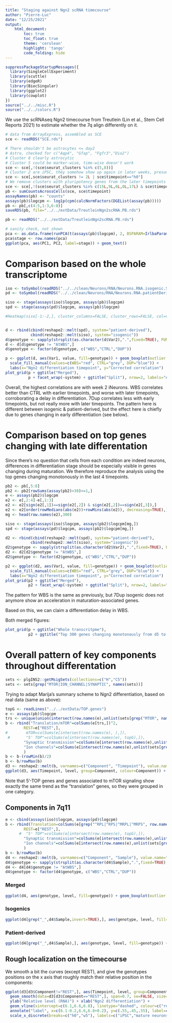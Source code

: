 ```yaml
---
title: "Staging against Ngn2 scRNA timecourse"
author: "Pierre-Luc"
date: "12/25/2021"
output:
    html_document:
        toc: true
        toc_float: true
        theme: 'cerulean'
        highlight: 'tango'
        code_folding: hide
---
```


```r
suppressPackageStartupMessages({
  library(SingleCellExperiment)
  library(scuttle)
  library(edgeR)
  library(BiocSingular)
  library(ggplot2)
  library(cowplot)
})
source("../../misc.R")
source("../../colors.R")
```

We use the scRNAseq Ngn2 timecourse from Treutlein (Lin et al., Stem Cell Reports 2021) to estimate whether the 7q align differently on it.

```r
# data from ArrayExpress, assembled as SCE
sce <- readRDS("SCE.rds")

# There shouldn't be astrocytes <= day2
# Astro, checked for c("Aqp4", "Gfap", "Fgfr3","Dio2")
# Cluster 8 clearly astrocytic
# Cluster 5 could be marker-wise, time-wise doesn't work
sce <- sce[,!(sce$seurat_clusters %in% c(5,8))]
# Cluster 2 are iPSC, they somehow show up again in later weeks, presumably because the few that made it replicated -> remove from d>0
sce <- sce[,sce$seurat_clusters != 2L | sce$timepoint=="h0"]
# We remove clusters with pluripotency genes from the later timepoints
sce <- sce[,!(sce$seurat_clusters %in% c(15L,9L,6L,0L,17L) & sce$timepoint %in% c("w2","w4","w5"))]
pb <- sumCountsAcrossCells(sce, sce$timepoint)
assayNames(pb) <- "counts"
assays(pb)$logcpm <- log1p(cpm(calcNormFactors(DGEList(assay(pb)))))
pb <- pb[,c(4:5,1:3,6:8)]
saveRDS(pb, file="../../extData/TreutleinNgn2scRNA.PB.rds")
```

```r
pb <- readRDS("../../extData/TreutleinNgn2scRNA.PB.rds")
```


```r
# sanity check, not shown
pca <- as.data.frame(runPCA(t(assays(pb)$logcpm), 2, BSPARAM=IrlbaParam())$x)
pca$stage <- row.names(pca)
ggplot(pca, aes(PC1, PC2, label=stage)) + geom_text()
```

# Comparison based on the whole transcriptome

```r
iso <- toSymbol(readRDS("../../clean/Neurons/RNA/Neurons.RNA.isogenic.SE.rds"))
pd <- toSymbol(readRDS("../../clean/Neurons/RNA/Neurons.RNA.patientDerived.SE.rds"))

siso <- stage(assays(iso)$logcpm, assays(pb)$logcpm)
spd <- stage(assays(pd)$logcpm, assays(pb)$logcpm)

#Heatmap(siso[-1:-2,], cluster_columns=FALSE, cluster_rows=FALSE, col=viridisLite::viridis(100,direction = -1))


d <- rbind(cbind(reshape2::melt(spd), system="patient-derived"), 
           cbind(reshape2::melt(siso), system="isogenic"))
d$genotype <- sapply(strsplit(as.character(d$Var2),".",fixed=TRUE), FUN=function(x) x[2])
d <- d[d$genotype != "AtWBS",]
d$genotype <- factor(d$genotype, c("WBS","CTRL","DUP"))

p <- ggplot(d, aes(Var1, value, fill=genotype)) + geom_boxplot(outlier.color=NA) + 
  scale_fill_manual(values=c(WBS="red", CTRL="grey", DUP="blue")) +
  labs(x="Ngn2 differentiation timepoint", y="Corrected correlation")
plot_grid(p + ggtitle("Merged"),
          p + facet_wrap(~system) + ggtitle("Split"), nrow=2, labels="AUTO")
```

Overall, the highest correlations are with week 2 iNeurons.
WBS correlates better than CTRL with earlier timepoints, and worse with later timepoints, corroborating a delay in differentiation. 7Dup correlates less with early timepoints, but not really more with later timepoints. The pattern here is different between isogenic & patient-derived, but the effect here is chiefly due to genes changing in early differentiation (see below).

# Comparison based on top genes changing with late differentation

Since there's no question that cells from each condition are indeed neurons, differences in differentiation stage should be especially visible in genes changing during maturation. We therefore reproduce the analysis using the top genes changing monotonously in the last 4 timepoints.

```r
pb2 <- pb[,5:8]
pb2 <- pb2[rowSums(assay(pb2)>30)>=1,]
e <- assays(pb2)$logcpm
e2 <- e[,2:4]-e[,1:3]
e2 <- e2[sign(e2[,1])==sign(e2[,2]) & sign(e2[,2])==sign(e2[,3]),]
e2 <- e2[order(rowMedians(abs(e2))+rowMins(abs(e2)), decreasing=TRUE),]
mg <- head(row.names(e2),300)
```

```r
siso <- stage(assays(iso)$logcpm, assays(pb2)$logcpm[mg,])
spd <- stage(assays(pd)$logcpm, assays(pb2)$logcpm[mg,])

d2 <- rbind(cbind(reshape2::melt(spd), system="patient-derived"), 
           cbind(reshape2::melt(siso), system="isogenic"))
d2$genotype <- sapply(strsplit(as.character(d2$Var2),".",fixed=TRUE), FUN=function(x) x[2])
d2 <- d2[d2$genotype != "AtWBS",]
d2$genotype <- factor(d2$genotype, c("WBS","CTRL","DUP"))

p2 <- ggplot(d2, aes(Var1, value, fill=genotype)) + geom_boxplot(outlier.color=NA) + 
  scale_fill_manual(values=c(WBS="red", CTRL="grey", DUP="blue")) +
  labs(x="Ngn2 differentiation timepoint", y="Corrected correlation")
plot_grid(p2 + ggtitle("Merged"),
          p2 + facet_wrap(~system) + ggtitle("Split"), nrow=2, labels="AUTO")

```

The pattern for WBS is the same as previously, but 7Dup isogenic does not anymore show an acceleration in maturation-associated genes.

Based on this, we can claim a differentiation delay in WBS.

Both merged figures:

```r
plot_grid(p + ggtitle("Whole transcritpme"),
          p2 + ggtitle("Top 300 genes changing monotonously from d5 to w5"), nrow=2, labels="AUTO")
```


# Overall pattern of key components throughout differentation

```r
sets <- plgINS2::getMsigSets(collections=c("H","C5"))
sets <- sets[grep("MTOR|ION_CHANNEL|SYNAPTIC", names(sets))]
```

Trying to adapt Marija's summary scheme to Ngn2 differentiation, based on real data (same as above):


```r
topG <- readLines("../../extData/TOP.genes")
e <- assays(pb)$logcpm
trs <- unique(union(intersect(row.names(e),unlist(sets[grep("MTOR", names(sets))])), grep("^RPL|^RPS|^MRPL|^MRPS", row.names(e), value=TRUE)))
b <- rbind("Translation/mTOR"=colSums(e[trs,])^2,
        REST=e["REST",],
#        mTOR=colSums(e[intersect(row.names(e), ),]),
 #       "5' TOP"=colSums(e[intersect(row.names(e), topG),]),
        "Synaptic transmission"=colSums(e[intersect(row.names(e),unlist(sets[grep("SYNAPTIC_TRANSMISSION", names(sets))])),]),
        "Ion channels"=colSums(e[intersect(row.names(e),unlist(sets[grep("ION_CHANNEL", names(sets))])),])
        )
b <- b-(rowMin(b)/2)
b <- b/rowMax(b)
d3 <- reshape2::melt(b, varnames=c("Component", "Timepoint"), value.name="level")
ggplot(d3, aes(Timepoint, level, group=Component, colour=Component)) + geom_smooth(span=0.7, se=FALSE, size=2) + ylab("Relative level (RNA)")
```

Note that 5'-TOP genes and genes associated to mTOR signaling show exactly the same trend as the "translation" genes, so they were grouped in one category.

## Components in 7q11 {.tabset}

```r
e <- cbind(assays(iso)$logcpm, assays(pd)$logcpm)
b <- rbind(Translation=colSums(e[grep("^RPL|^RPS|^MRPL|^MRPS", row.names(e)),])^2,
        REST=e["REST",],
      #  "5' TOP"=colSums(e[intersect(row.names(e), topG),]),
        "Synaptic transmission"=colSums(e[intersect(row.names(e),unlist(sets[grep("SYNAPTIC_TRANSMISSION", names(sets))])),]),
        "Ion channels"=colSums(e[intersect(row.names(e),unlist(sets[grep("ION_CHANNEL", names(sets))])),])
        )
b <- b/rowMax(b)
d4 <- reshape2::melt(b, varnames=c("Component", "Sample"), value.name="level")
d4$genotype <- sapply(strsplit(as.character(d4$Sample),".",fixed=TRUE), FUN=function(x) x[2])
d4 <- d4[d4$genotype != "AtWBS",]
d4$genotype <- factor(d4$genotype, c("WBS","CTRL","DUP"))
```

### Merged

```r
ggplot(d4, aes(genotype, level, fill=genotype)) + geom_boxplot(outlier.colour = NA) + facet_wrap(~Component, scales="free_y")
```

### Isogenics

```r
ggplot(d4[grep("_",d4$Sample,invert=TRUE),], aes(genotype, level, fill=genotype)) + geom_boxplot(outlier.colour = NA) + facet_wrap(~Component, scales="free_y")
```

### Patient-derived

```r
ggplot(d4[grep("_",d4$Sample),], aes(genotype, level, fill=genotype)) + geom_boxplot(outlier.colour = NA) + facet_wrap(~Component, scales="free_y")
```

## Rough localization on the timecourse

We smooth a bit the curves (except REST), and give the genotypes positions on the x axis that roughly match their relative position in the components:

```r
ggplot(d3[d3$Component!="REST",], aes(Timepoint, level, group=Component, colour=Component)) + geom_smooth(span=1, se=FALSE, size=2) + 
  geom_smooth(data=d3[d3$Component=="REST",], span=0.7, se=FALSE, size=2) +
  ylab("Relative level (RNA)") + xlab("Ngn2 differentiation") +
  geom_vline(xintercept=c(6.1,6.6,6.8), linetype="dashed", colour=c("red", "darkgrey", "blue")) +
  annotate("label", x=c(6.1-0.2,6.6,6.8+0.2), y=c(.55,.45,.55), label=c("WBS", "CTRL", "7Dup"), col=c("red", "darkgrey", "blue")) +
  scale_x_discrete(breaks=c("h0","w5"), labels=c("iPSC","mature neurons"))
```